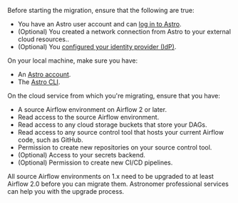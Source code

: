 Before starting the migration, ensure that the following are true:

- You have an Astro user account and can [log in to Astro](log-in-to-astro.md).
- (Optional) You created a network connection from Astro to your external cloud resources..
- (Optional) You [configured your identity provider (IdP)](configure-idp.md).

On your local machine, make sure you have:

- An [Astro account](log-in-to-astro.md).
- The [Astro CLI](cli/install-cli.md).

On the cloud service from which you're migrating, ensure that you have:

- A source Airflow environment on Airflow 2 or later.
- Read access to the source Airflow environment.
- Read access to any cloud storage buckets that store your DAGs.
- Read access to any source control tool that hosts your current Airflow code, such as GitHub.
- Permission to create new repositories on your source control tool.
- (Optional) Access to your secrets backend.
- (Optional) Permission to create new CI/CD pipelines. 

All source Airflow environments on 1.x need to be upgraded to at least Airflow 2.0 before you can migrate them. Astronomer professional services can help you with the upgrade process.
